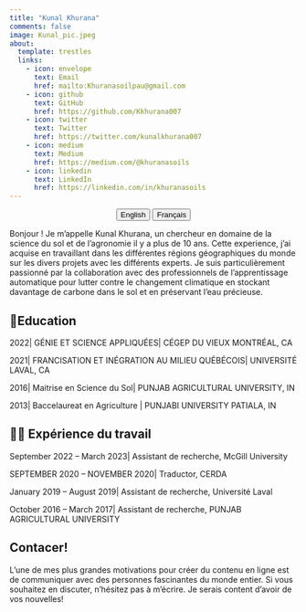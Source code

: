 ```yaml
---
title: "Kunal Khurana"
comments: false
image: Kunal_pic.jpeg
about:
  template: trestles
  links:
    - icon: envelope
      text: Email
      href: mailto:Khuranasoilpau@gmail.com
    - icon: github
      text: GitHub
      href: https://github.com/Kkhurana007
    - icon: twitter
      text: Twitter
      href: https://twitter.com/kunalkhurana007   
    - icon: medium
      text: Medium
      href: https://medium.com/@khuranasoils
    - icon: linkedin
      text: LinkedIn
      href: https://linkedin.com/in/khuranasoils   
---
```


<center>

::: {.btn-group role="group" aria-label="About"}
<a href="about.html"> <button type="button" class="btn btn-primary me-md-2 btn-sm">English</button></a> <a href="about-fr.html"> <button type="button" class="btn btn-primary me-md-2 btn-sm">Français</button></a>
:::

</center>

::: {#hero-heading}
Bonjour ! Je m’appelle Kunal Khurana, un chercheur en domaine de la science du sol et de l’agronomie il y a plus de 10 ans. Cette experience, j'ai acquise en travaillant dans les différentes régions géographiques du monde sur les divers projets avec les différents experts. Je suis particulièrement passionné par la collaboration avec des professionnels de l'apprentissage automatique pour lutter contre le changement climatique en stockant davantage de carbone dans le sol et en préservant l'eau précieuse.

## 📝Education

2022| GÉNIE ET SCIENCE APPLIQUÉES| CÉGEP DU VIEUX MONTRÉAL, CA

2021| FRANCISATION ET INÉGRATION AU MILIEU QUÉBÉCOIS| UNIVERSITÉ LAVAL, CA

2016| Maitrise en Science du Sol| PUNJAB AGRICULTURAL UNIVERSITY, IN

2013| Baccelaureat en Agriculture | PUNJABI UNIVERSITY PATIALA, IN


## 🧑‍💼 Expérience du travail

September 2022 -- March 2023| Assistant de recherche, McGill University

SEPTEMBER 2020 -- NOVEMBER 2020| Traductor, CERDA

January 2019 -- August 2019| Assistant de recherche, Université Laval

October 2016 -- March 2017| Assistant de recherche, PUNJAB AGRICULTURAL UNIVERSITY

## Contacer!
L'une de mes plus grandes motivations pour créer du contenu en ligne est de communiquer avec des personnes fascinantes du monde entier. Si vous souhaitez en discuter, n'hésitez pas à m'écrire. Je serais content d'avoir de vos nouvelles!

:::
